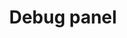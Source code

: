 ---
title: Debug panel
description: Plugins and configuration settings that can improve the developer experience when working with Tailwind CSS.
---